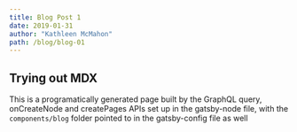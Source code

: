 ```yaml
---
title: Blog Post 1
date: 2019-01-31
author: "Kathleen McMahon"
path: /blog/blog-01
---
```


## Trying out MDX

This is a programatically generated page built by the GraphQL query, onCreateNode and createPages APIs set up in the gatsby-node file, with the `components/blog` folder pointed to in the gatsby-config file as well
